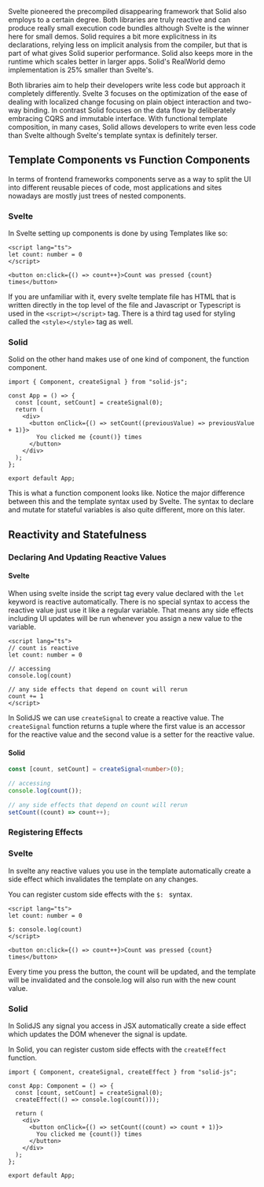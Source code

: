 <Title>Comparison with Svelte</Title>

Svelte pioneered the precompiled disappearing framework that Solid also employs to a certain degree. Both libraries are truly reactive and can produce really small execution code bundles although Svelte is the winner here for small demos. Solid requires a bit more explicitness in its declarations, relying less on implicit analysis from the compiler, but that is part of what gives Solid superior performance. Solid also keeps more in the runtime which scales better in larger apps. Solid's RealWorld demo implementation is 25% smaller than Svelte's.

Both libraries aim to help their developers write less code but approach it completely differently. Svelte 3 focuses on the optimization of the ease of dealing with localized change focusing on plain object interaction and two-way binding. In contrast Solid focuses on the data flow by deliberately embracing CQRS and immutable interface. With functional template composition, in many cases, Solid allows developers to write even less code than Svelte although Svelte's template syntax is definitely terser.

## Template Components vs Function Components

In terms of frontend frameworks components serve as a way to split the UI into different reusable pieces of code, most applications and sites nowadays are mostly just trees of nested components.

### Svelte

In Svelte setting up components is done by using Templates like so:

```svelte
<script lang="ts">
let count: number = 0
</script>

<button on:click={() => count++}>Count was pressed {count} times</button>
```

If you are unfamiliar with it, every svelte template file has HTML that is written directly in the top level of the file and Javascript or Typescript is used in the `<script></script>` tag. There is a third tag used for styling called the `<style></style>` tag as well.

### Solid

Solid on the other hand makes use of one kind of component, the function component.

```tsx
import { Component, createSignal } from "solid-js";

const App = () => {
  const [count, setCount] = createSignal(0);
  return (
    <div>
      <button onClick={() => setCount((previousValue) => previousValue + 1)}>
        You clicked me {count()} times
      </button>
    </div>
  );
};

export default App;
```

This is what a function component looks like. Notice the major difference between this and the template syntax used by Svelte. The syntax to declare and mutate for stateful variables is also quite different, more on this later.

## Reactivity and Statefulness

### Declaring And Updating Reactive Values

#### Svelte

When using svelte inside the script tag every value declared with the `let` keyword is reactive automatically.
There is no special syntax to access the reactive value just use it like a regular variable.
That means any side effects including UI updates will be run whenever you assign a new value to the variable.

```svelte
<script lang="ts">
// count is reactive
let count: number = 0

// accessing
console.log(count)

// any side effects that depend on count will rerun
count += 1
</script>
```

In SolidJS we can use `createSignal` to create a reactive value.
The `createSignal` function returns a tuple where the first value is an accessor for the reactive value and the second value is a setter for the reactive value.

#### Solid

```typescript
const [count, setCount] = createSignal<number>(0);

// accessing
console.log(count());

// any side effects that depend on count will rerun
setCount((count) => count++);
```

### Registering Effects

### Svelte

In svelte any reactive values you use in the template automatically create a side effect which invalidates the template on any changes.

You can register custom side effects with the `$: ` syntax.

```svelte
<script lang="ts">
let count: number = 0

$: console.log(count)
</script>

<button on:click={() => count++}>Count was pressed {count} times</button>
```

Every time you press the button, the count will be updated, and the template will be invalidated and the console.log will also run with the new count value.

### Solid

In SolidJS any signal you access in JSX automatically create a side effect which updates the DOM whenever the signal is update.

In Solid, you can register custom side effects with the `createEffect` function.

```tsx
import { Component, createSignal, createEffect } from "solid-js";

const App: Component = () => {
  const [count, setCount] = createSignal(0);
  createEffect(() => console.log(count()));

  return (
    <div>
      <button onClick={() => setCount((count) => count + 1)}>
        You clicked me {count()} times
      </button>
    </div>
  );
};

export default App;
```

